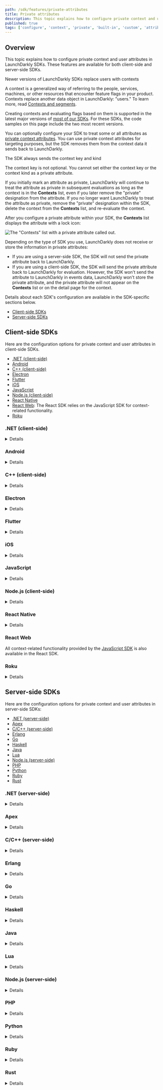 ```yaml
---
path: /sdk/features/private-attributes
title: Private attributes
description: This topic explains how to configure private context and user attributes in LaunchDarkly SDKs. These features are available for both client-side and server-side SDKs.
published: true
tags: ['configure', 'context', 'private', 'built-in', 'custom', 'attribute', 'sdk', 'user']
---
```


## Overview

This topic explains how to configure private context and user attributes in LaunchDarkly SDKs. These features are available for both client-side and server-side SDKs.

<Callout intent="info">
<CalloutTitle>Newer versions of LaunchDarkly SDKs replace users with contexts</CalloutTitle>
<CalloutDescription>

A context is a generalized way of referring to the people, services, machines, or other resources that encounter feature flags in your product. Contexts replace another data object in LaunchDarkly: "users." To learn more, read [Contexts and segments](/home/contexts).

Creating contexts and evaluating flags based on them is supported in the latest major versions of [most of our SDKs](/sdk). For these SDKs, the code samples on this page include the two most recent versions.

</CalloutDescription>
</Callout>

You can optionally configure your SDK to treat some or all attributes as [private context attributes](/home/contexts/attributes#using-private-context-attributes). You can use private context attributes for targeting purposes, but the SDK removes them from the context data it sends back to LaunchDarkly.

<Callout>
<CalloutTitle>The SDK always sends the context key and kind</CalloutTitle>
<CalloutDescription>

The context key is not optional. You cannot set either the context key or the context kind as a private attribute.

</CalloutDescription>
</Callout>

If you initially mark an attribute as private, LaunchDarkly will continue to treat the attribute as private in subsequent evaluations as long as the context is in the **Contexts** list, even if you later remove the "private" designation from the attribute. If you no longer want LaunchDarkly to treat the attribute as private, remove the "private" designation within the SDK, delete the context from the **Contexts** list, and re-evaluate the context.

After you configure a private attribute within your SDK, the **Contexts** list displays the attribute with a lock icon: 

![The "Contexts" list with a private attribute called out.](contexts-private-attribute-callout.png)

Depending on the type of SDK you use, LaunchDarkly does not receive or store the information in private attributes:

* If you are using a server-side SDK, the SDK will not send the private attribute back to LaunchDarkly.
* If you are using a client-side SDK, the SDK will send the private attribute back to LaunchDarkly for evaluation. However, the SDK won't send the attribute to LaunchDarkly in events data, LaunchDarkly won't store the private attribute, and the private attribute will not appear on the **Contexts** list or on the detail page for the context.

Details about each SDK's configuration are available in the SDK-specific sections below.

* [Client-side SDKs](#client-side-sdks)
* [Server-side SDKs](#server-side-sdks)

## Client-side SDKs

Here are the configuration options for private context and user attributes in client-side SDKs.

* [.NET (client-side)](#net-client-side)
* [Android](#android)
* [C++ (client-side)](#c-client-side)
* [Electron](#electron)
* [Flutter](#flutter)
* [iOS](#ios)
* [JavaScript](#javascript)
* [Node.js (client-side)](#nodejs-client-side)
* [React Native](#react-native)
* [React Web](#javascript): The React SDK relies on the JavaScript SDK for context-related functionality.
* [Roku](#roku)

### .NET (client-side)

<Details summary="Expand .NET (client-side) code sample">

In the client-side .NET SDK there are two ways to define private attributes for the entire LaunchDarkly client:

- When creating the LaunchDarkly `Configuration` object, you can call the `AllAttributesPrivate` method, which takes in a boolean parameter. If `true`, all context attributes except the kind and key are removed for all contexts before the SDK sends the context to LaunchDarkly.
- When creating the LaunchDarkly `Configuration` object, you can call the `PrivateAttributes` method, which takes any number of attribute names or slash-delimited paths to designated JSON properties within an attribute, such as `/address/street`. If any context has a custom or built-in attribute that matches one of these names, the SDK removes it before sending the context to LaunchDarkly.

You can also mark attributes as private when building the context object by calling `Private()` on the context builder.

For example:

<CodeSample>
<CSTab label=".NET SDK v3.0 (C#)">

```csharp
var context = Context.Builder("context-key-123abc")
    .Set("email", "sandy@example.com")
    .Private("email")
    .Build();
```

</CSTab>
<CSTab label=".NET SDK v2.x (C#)">

```csharp
var user = User.Builder("user-key-123abc")
    .Email("sandy@example.com").AsPrivateAttribute()
    .Build();
```

</CSTab>
</CodeSample>

When the SDK sends this context back to LaunchDarkly, it removes the `email` attribute.
</Details>

### Android

<Details summary="Expand Android code sample">

In the Android SDK you can define private attributes for the entire LaunchDarkly client. When creating the `LDConfig` object, call the `privateAttributes` method, which takes in a set of custom or built-in attributes as a parameter. If any context has a custom or built-in attribute named in this set, the SDK removes it before sending the context to LaunchDarkly.

Here's how to configure private attributes:

<CodeSample>
<CSTab label="Android SDK v4.0 (Java)">

```java
LDConfig ldConfig = new LDConfig.Builder()
    .events(
        Components.sendEvents()
            .privateAttributes("name", "group")
    )
    .build();
```

</CSTab>
<CSTab label="Android SDK v4.0 (Kotlin)">

```kotlin
LDConfig ldConfig = new LDConfig.Builder()
    .events(
        Components.sendEvents()
            .privateAttributes("name", "group")
    )
    .build();
```

</CSTab>
<CSTab label="Android SDK v3.x (Java)">

```java
LDConfig ldConfig = new LDConfig.Builder()
    .privateAttributes(UserAttribute.NAME, UserAttribute.forName("group"))
    .build();
```

</CSTab>
<CSTab label="Android SDK v3.x (Kotlin)">

```kotlin
val ldConfig: LDConfig = LDConfig.Builder()
    .privateAttributes(UserAttribute.NAME, UserAttribute.forName("group"))
    .build();
```

</CSTab>
</CodeSample>

You can also mark attributes as private when building the context object by using the private versions of the builder methods to set the attributes. For example:

<CodeSample>
<CSTab label="Android SDK v4.0 (Java)">

```java
LDContext context = LDContext.builder("context-key-123abc")
    .set("email", "sandy@example.com")
    .set("name", "Sandy")
    .set("group", "Microsoft")
    .privateAttributes("name", "group")
```

</CSTab>
<CSTab label="Android SDK v4.0 (Kotlin)">

```kotlin
val context: LDContext = LDContext.builder("context-key-123abc")
    .set("email", "sandy@example.com")
    .set("name", "Sandy")
    .set("group", "Microsoft")
    .privateAttributes("name", "group")
    .build()
```

</CSTab>
<CSTab label="Android SDK v3.x (Java)">

```java
LDUser user = new LDUser.Builder("user-key-123abc")
    .email("sandy@example.com")
    .privateName("Sandy")
    .privateCustom("group", "Microsoft")
    .build();
```

</CSTab>
<CSTab label="Android SDK v3.x (Kotlin)">

```kotlin
val user: LDUser = LDUser.Builder("user-key-123abc")
    .email("sandy@example.com")
    .privateName("Sandy")
    .privateCustom("group", "Microsoft")
    .build()
```

</CSTab>
</CodeSample>

When the SDK sends this context back to LaunchDarkly, it removes the `name` and `group` attributes.
</Details>

### C++ (client-side)

<Details summary="Expand C++ (client-side) code sample">

In the C++ SDK there are two ways to define private attributes for the LaunchDarkly client:

- When using the `ConfigBuilder`, you can call `AllAttributesPrivate()`. When you do this, all context attributes except the kind and key are removed before the SDK sends the context to LaunchDarkly.
- When using the `ConfigBuilder`, you can configure a set of `PrivateAttributes()`. If any context has an attribute named in this list, the SDK removes it before sending the context to LaunchDarkly.

Here's how:

<CodeSample>
<CSTab label="C++ SDK v3.0 (native)">

```cpp
/* sets all attributes private */
auto configAllPrivate = client_side::ConfigBuilder("mobile-key-123abc").Events()
    .AllAttributesPrivate(true)
    .Build();

/* sets "email" and "address" private */
auto configSomePrivate = client_side::ConfigBuilder("mobile-key-123abc").Events()
    .PrivateAttributes({"email", "address"})
    .Build();
```

</CSTab>
<CSTab label="C SDK v2.x">

```c
struct LDConfig *config = LDConfigNew("mobile-key-123abc");
// Mark all attributes private
LDConfigSetAllAttributesPrivate(config, true);
```

</CSTab>
</CodeSample>

You can also define private attributes for a particular context by calling `.SetPrivate()` in the `ContextBuilder`.

Here's how:

<CodeSample>
<CSTab label="C++ SDK v3.0">

```cpp
auto context = ContextBuilder()
  .Kind("user", "user-key-123abc")
  .Name("Sandy Smith")
  .SetPrivate("email", "sandy@example.com")
  .Build();
```

</CSTab>
</CodeSample>

To learn more, read [`ContextBuilder`](https://launchdarkly.github.io/cpp-sdks/libs/client-sdk/docs/html/classlaunchdarkly_1_1ContextBuilder.html).

</Details>

### Electron

<Details summary="Expand Electron code sample">

To mark all user attributes except the key as private, use the `allAttributesPrivate` option:

<CodeSample>
<CSTab label="JavaScript">

```js
const user = {
  key: 'user-key-123abc',
  name: 'Sandy Smith',
  email: 'sandy@example.com'
};

const client = LDElectron.initialize('client-side-id-123abc', user, {
  allAttributesPrivate: true
});
```

</CSTab>
<CSTab label="TypeScript">

```ts
import * as LDElectron from 'launchdarkly-electron-client-sdk';

const user: LDElectron.LDUser = {
  key: 'user-key-123abc',
  name: 'Sandy Smith',
  email: 'sandy@example.com',
};

const client = LDElectron.initializeInMain('client-side-id-123abc', user, {
  allAttributesPrivate: true,
});
```

</CSTab>
</CodeSample>

In the above example, the SDK removes the `name` and `email` attributes.

You can also specify an array of which attributes should be private with the `privateAttributeNames` option. You can configure this option on a per-user basis by specifying which attributes should be private in your user object.

This option is configured in both the user object and the configuration object:

<CodeSample>
<CSTab label="JavaScript">

```js
const user = {
  key: 'user-key-123abc',
  name: 'Sandy Smith',
  email: 'sandy@example.com',
  privateAttributeNames: ['email']
};

const client = LDElectron.initialize('client-side-id-123abc', user, {
  privateAttributeNames: ['email']
});
```

</CSTab>
<CSTab label="TypeScript">

```ts
import * as LDElectron from 'launchdarkly-electron-client-sdk';

const user: LDElectron.LDUser = {
  key: 'user-key-123abc',
  name: 'Sandy Smith',
  email: 'sandy@example.com',
  privateAttributeNames: ['email'],
};

const client = LDElectron.initializeInMain('client-side-id-123abc', user, {
  privateAttributeNames: ['email'],
});
```

</CSTab>
</CodeSample>

In the above example, the SDK sends only the `key` and `name` back to LaunchDarkly.
</Details>

### Flutter

<Details summary="Expand Flutter code sample">

In the Flutter SDK, you can define private attributes for the **entire** LaunchDarkly client. When you create the `LDConfig` object, you can call the `privateAttributeNames` method, which takes in a set of attributes as a parameter. If any context has an attribute named in this set, the SDK removes it before sending the context to LaunchDarkly.

<CodeSample>
<CSTab label="Dart">

```dart
LDConfig ldConfig = new LDConfigBuilder()
    .privateAttributeNames(['name', 'group'])
    .build();
```

</CSTab>
</CodeSample>

You can also mark attributes as private when building the context object by using the `privateAttributes` method. For example:

<CodeSample>
<CSTab label="Flutter SDK v2.0 (Dart)">

```dart
LDContextBuilder builder = LDContextBuilder();
builder.kind('user', 'user-key-123abc')
    .name('Sandy')
    .set('email', LDValue.ofString('sandy@example.com'))
    .set('group', LDValue.ofString('microsoft'))
    .privateAttributes(['name', 'group'])
LDContext context = builder.build();
```

</CSTab>
<CSTab label="Flutter SDK v1.x (Dart)">

```dart
LDUser user = LDUserBuilder('user-key-123abc')
    .email('sandy@example.com')
    .privateName('Sandy')
    .privateCustom('group', LDValue.ofString('microsoft'))
    .build();
```

</CSTab>
</CodeSample>

When the SDK sends this context back to LaunchDarkly, the `name` and `group` attributes are removed.

</Details>

### iOS

<Details summary="Expand iOS code sample">

In the iOS SDK there are two ways to define private attributes for the entire LaunchDarkly client:

- When creating the `LDConfig` object, you can set the `allContextAttributesPrivate` attribute to `true`.
- When creating the LDConfig object, you can set the `privateContextAttributes` property to a list of `Reference`s, such as `[Reference("name"), Reference("/address/state")]`. If any context has a custom or built-in attribute named in this list, the SDK removes it before sending the context to LaunchDarkly.

You can also mark attributes as private on a particular `LDContext` instance, for example:

<CodeSample>
<CSTab label="iOS SDK v8.0 (Swift)">

```swift
var contextBuilder = LDContextBuilder(key: "context-key-123abc")
contextBuilder.trySetValue("name", .string("Sandy"))
contextBuilder.trySetValue("group", .array([LDValue(stringLiteral: "microsoft")]))
contextBuilder.addPrivateAttribute(Reference("name"))
contextBuilder.addPrivateAttribute(Reference("group"))

let context = try contextBuilder.build().get()
```

</CSTab>
<CSTab label="iOS SDK v8.0 (Objective-C)">

```objectivec
LDContextBuilder *builder = [[LDContextBuilder alloc] initWithKey:@"context-key-123abc"];
[builder trySetValueWithName:@"name" value:[LDValue ofString:@"Sandy"]];

NSArray *groups = [NSArray arrayWithObjects:[LDValue ofString:@"microsoft"], nil];
[builder trySetValueWithName:@"group" value:[LDValue ofArray:groups]];

[builder addPrivateAttributeWithReference:[[Reference alloc] initWithValue:@"email"]];
[builder addPrivateAttributeWithReference:[[Reference alloc] initWithValue:@"group"]];

LDContext *context = builder.build.success;
```

</CSTab>
<CSTab label="iOS SDK v7.x (Swift)">

```swift
var user = LDUser(key: "user-key-123abc", name: "Sandy", custom: ["group": "microsoft"])
user.privateAttributes = [UserAttribute.BuiltIn.name, UserAttribute.forName("group")]
```

</CSTab>
<CSTab label="iOS SDK v7.x (Objective-C)">

```objectivec
LDUser *user = [[LDUser alloc] initWithKey:@"user-key-123abc"];
user.name = @"Sandy";
user.custom = @{@"group": [LDValue ofString:@"microsoft"]};
user.privateAttributes = @[@"name", @"group"];
```

</CSTab>
</CodeSample>
</Details>

### JavaScript

<Details summary="Expand JavaScript code sample">

To mark all attributes except the key as private in the JavaScript SDK, you can use the `allAttributesPrivate` option:

<CodeSample>
<CSTab label="JavaScript SDK v3.0">

```js
const context = {
  kind: 'user',
  key: 'user-key-123abc',
  name: 'Sandy Smith',
  email: 'sandy@example.com'
};

const ldclient = ld.initialize('client-side-id-123abc', context, options = {
  allAttributesPrivate: true
});
```

</CSTab>
<CSTab label="JavaScript SDK v3.0 (TypeScript)">

```ts
import * as ld from 'launchdarkly-js-client-sdk';

const context: ld.LDContext = {
  kind: 'user',
  key: 'user-key-123abc',
  name: 'Sandy Smith',
  email: 'sandy@example.com',
}
const options: ld.LDOptions = { allAttributesPrivate: true };

const client = ld.initialize('client-side-id-123abc', context, options);
```

</CSTab>
<CSTab label="JavaScript SDK v2.x">

```js
const user = {
  key: 'user-key-123abc',
  name: 'Sandy Smith',
  email: 'sandy@example.com'
};

const ldclient = ld.initialize('client-side-id-123abc', user, options = {
  allAttributesPrivate: true
});
```

</CSTab>
<CSTab label="JavaScript SDK v2.x (TypeScript)">

```ts
import * as ld from 'launchdarkly-js-client-sdk';

const user: ld.LDUser = {
  key: 'user-key-123abc',
  name: 'Sandy Smith',
  email: 'sandy@example.com',
}
const options: ld.LDOptions = { allAttributesPrivate: true };

const client = ld.initialize('client-side-id-123abc', user, options);
```

</CSTab>
</CodeSample>

In the above example, the `name` and `email` attributes are removed.

You can configure this option either in the configuration object or in the context object, by specifying an array of attributes that should be private. In the configuration object, specify your array of attributes in the `privateAttributes` configuration option. In the context object, specify your array of attributes in the `privateNames` field of the reserved `_meta` property.

Here's how:

<CodeSample>
<CSTab label="JavaScript SDK v3.0">

```js
const context = {
  kind: 'user',
  key: 'context-key-123abc',
  name: 'Sandy Smith',
  email: 'sandy@example.com',
  _meta: {
    privateAttributes: ['email']
  }
};

const ldclient = ld.initialize('client-side-id-123abc', context, options = {
  privateAttributes: ['email']
});
```

</CSTab>
<CSTab label="JavaScript SDK v3.0 (TypeScript)">

```ts
import * as ld from 'launchdarkly-js-client-sdk';

const context: ld.LDContext = {
  key: 'context-key-123abc',
  name: 'Sandy Smith',
  email: 'sandy@example.com',
  _meta: {
    privateAttributes: ['email'],
  }
};
const options: ld.LDOptions = { privateAttributes: ['email'] };

const client = ld.initialize('client-side-123abc', context, options);
```

</CSTab>
<CSTab label="JavaScript SDK v2.x">

```js
const user = {
  key: 'user-key-123abc',
  name: 'Sandy Smith',
  email: 'sandy@example.com',
  privateAttributeNames: ['email']
};

const ldclient = ld.initialize('client-side-id-123abc', user, options = {
  privateAttributeNames: ['email']
});
```

</CSTab>
<CSTab label="JavaScript SDK v2.x (TypeScript)">

```ts
import * as ld from 'launchdarkly-js-client-sdk';

const user: ld.LDUser = {
  key: 'user-key-123abc',
  name: 'Sandy Smith',
  email: 'sandy@example.com',
  privateAttributeNames: ['email'],
};
const options: ld.LDOptions = { privateAttributeNames: ['email'] };

const client = ld.initialize('client-side-id-123abc', user, options);
```

</CSTab>
</CodeSample>

In the above example, the SDK sends only the context's key and name back to LaunchDarkly.
</Details>

### Node.js (client-side)

<Details summary="Expand Node.js (client-side) code sample">

To mark all user attributes except the key as private in the Node.js SDK, you can use the `allAttributesPrivate` option:

<CodeSample>
<CSTab label="Node.js SDK v3.0 (JavaScript)">

```js
const context = {
  kind: 'user',
  key: 'user-key-123abc',
  name: 'Sandy Smith',
  email: 'sandy@example.com'
};

const client = ld.initialize('client-side-id-123abc', context, {
  allAttributesPrivate: true
});
```

</CSTab>
<CSTab label="Node.js SDK v3.0 (TypeScript)">

```ts
import * as ld from 'launchdarkly-node-client-sdk';

const context: ld.LDcontext = {
  kind: 'user',
  key: 'user-key-123abc',
  name: 'Sandy Smith',
  email: 'sandy@example.com',
};
const options: ld.LDOptions = { allAttributesPrivate: true };

const client = ld.initialize('client-side-id-123abc', context, options);
```

</CSTab>
<CSTab label="Node.js SDK v2.x (JavaScript)">

```js
const user = {
  key: 'user-key-123abc',
  name: 'Sandy Smith',
  email: 'sandy@example.com'
};

const client = ld.initialize('client-side-id-123abc', user, {
  allAttributesPrivate: true
});
```

</CSTab>
<CSTab label="Node.js SDK v2.x (TypeScript)">

```ts
import * as ld from 'launchdarkly-node-client-sdk';

const user: ld.LDUser = {
  key: 'user-key-123abc',
  name: 'Sandy Smith',
  email: 'sandy@example.com',
};
const options: ld.LDOptions = { allAttributesPrivate: true };

const client = ld.initialize('client-side-id-123abc', user, options);
```

</CSTab>
</CodeSample>

You can also specify an array of which attributes should be private with the `privateAttributes` option. You can configure this option on a per-context basis by specifying which attributes should be private in your context object.

You can configure this option in both the context object and the configuration object:

<CodeSample>
<CSTab label="Node.js SDK v3.0 (JavaScript)">

```js
const context = {
  kind: 'user',
  key: 'user-key-123abc',
  name: 'Sandy Smith',
  email: 'sandy@example.com'
  _meta: {
    privateAttributes: ['email']
  }
};

const client = ld.initialize('client-side-id-123abc', context, {
  privateAttributes: ['email']
});
```

</CSTab>
<CSTab label="Node.js SDK v3.0 (TypeScript)">

```ts
import * as ld from 'launchdarkly-node-client-sdk';

const context: ld.LDContext = {
  kind: 'user',
  key: 'user-key-123abc',
  name: 'Sandy Smith',
  email: 'sandy@example.com',
  _meta: {
    privateAttributes: ['email'],
  }
};
const options: ld.LDOptions = { privateAttributes: ['email'] };

const client = ld.initialize('client-side-id-123abc', context, options);
```

</CSTab>
<CSTab label="Node.js SDK v2.x (JavaScript)">

```js
const user = {
  key: 'user-key-123abc',
  name: 'Sandy Smith',
  email: 'sandy@example.com'
  privateAttributeNames: ['email']
};

const client = ld.initialize('client-side-id-123abc', user, {
  privateAttributeNames: ['email']
});
```

</CSTab>
<CSTab label="Node.js SDK v2.x (TypeScript)">

```ts
import * as ld from 'launchdarkly-node-client-sdk';

const user: ld.LDUser = {
  key: 'user-key-123abc',
  name: 'Sandy Smith',
  email: 'sandy@example.com',
  privateAttributeNames: ['email'],
};
const options: ld.LDOptions = { allAttributesPrivate: ['email'] };

const client = ld.initialize('client-side-id-123abc', user, options);
```

</CSTab>
</CodeSample>

In the above example, the SDK sends only the context key and name back to LaunchDarkly.
</Details>

### React Native

<Details summary="Expand React Native code sample">

You can configure this option in the configuration object, to apply to all contexts, either for all attributes or some attributes:

<CodeSample>
<CSTab label="Mark all attributes private in config object">

```js
const config = {
  mobileKey: 'mobile-key-123abc',
  allAttributesPrivate: true
};
await ldClient.configure(config, context);
```

</CSTab>
<CSTab label="Mark some attributes private in config object">

```js
const config = {
  mobileKey: 'mobile-key-123abc',
  privateAttributes: ['email', 'address']
};
await ldClient.configure(config, context);
```

</CSTab>
</CodeSample>

To learn more, read `allAttributesPrivate` and `privateAttributes` on [`LDConfig`](https://launchdarkly.github.io/react-native-client-sdk/index.html#LDConfig).

You can also mark an attribute as private for a particular context:

<CodeSample>
<CSTab label="Mark attributes private for one context">

```js
const context = {
  kind: 'user',
  key: 'user-key-123abc',
  firstName: 'Sandy',
  lastName: 'Smith',
  email: 'sandy@example.com',
  address: {
    street: '123 Main St',
    city: 'Springfield'
  },
  _meta: {
    privateAttributes: ['email', '/address/street']
  }
};
```

</CSTab>
</CodeSample>

For attributes that are objects, you can mark specific fields private, using the `/` delimiter followed by the attribute name, then the `/` delimiter followed by the JSON property within the value. In the example, the attribute `"address": { "street": "Main St", "city": "Springfield" }` has only the `/address/street` marked as private.
</Details>

### React Web

All context-related functionality provided by the [JavaScript SDK](#javascript) is also available in the React SDK.

### Roku

<Details summary="Expand Roku code sample">

You can configure this option in the configuration object, to apply to all contexts, either for all attributes or some attributes:

<CodeSample>
<CSTab label="Mark all attributes private in config object">

```brightscript
config = LaunchDarklyConfig("mobile-key-123abc", launchDarklyTaskNode)
config.setAllAttributesPrivate(true)

LaunchDarklySGInit(config, context)
client = LaunchDarklySG(launchDarklyTaskNode)
```

</CSTab>
<CSTab label="Mark some attributes private in config object">

```brightscript
config = LaunchDarklyConfig("mobile-key-123abc", launchDarklyTaskNode)
config.addPrivateAttribute("email")
config.addPrivateAttribute("address")

LaunchDarklySGInit(config, context)
client = LaunchDarklySG(launchDarklyTaskNode)
```

</CSTab>
</CodeSample>

You can also mark an attribute as private for a particular context:

<CodeSample>
<CSTab label="BrightScript">

```brightscript
REM when creating a context
context = LaunchDarklyCreateContext({
    "kind": "user",
    "key": "context-key-123-abc",
    "email": "sandy@example.com",
    "_meta": { privateAttributes: ["email"] }
})

REM for an existing context
context.addPrivateAttribute("email")
context.addPrivateAttribute("/address/street")
```

</CSTab>
</CodeSample>
</Details>

## Server-side SDKs

Here are the configuration options for private context and user attributes in server-side SDKs:

* [.NET (server-side)](#net-server-side)
* [Apex](#apex)
* [C/C++ (server-side)](#cc-server-side)
* [Erlang](#erlang)
* [Go](#go)
* [Haskell](#haskell)
* [Java](#java)
* [Lua](#lua)
* [Node.js (server-side)](#nodejs-server-side)
* [PHP](#php)
* [Python](#python)
* [Ruby](#ruby)
* [Rust](#rust)

### .NET (server-side)

<Details summary="Expand .NET (server-side) code sample">

In the server-side .NET SDK there are two ways to define private attributes for the entire LaunchDarkly client:

- When creating the LaunchDarkly `Configuration` object, you can configure [`Events`](https://launchdarkly.github.io/dotnet-server-sdk/api/LaunchDarkly.Sdk.Server.ConfigurationBuilder.html#LaunchDarkly_Sdk_Server_ConfigurationBuilder_Events_) with [`AllAttributesPrivate`](https://launchdarkly.github.io/dotnet-server-sdk/api/LaunchDarkly.Sdk.Server.Integrations.EventProcessorBuilder.html#LaunchDarkly_Sdk_Server_Integrations_EventProcessorBuilder_AllAttributesPrivate_), which takes in a boolean parameter. If `true`, the SDK removes all attributes for all contexts before sending the context to LaunchDarkly, except the key.
- Or, you can configure `Events` with [`PrivateAttributes`](https://launchdarkly.github.io/dotnet-server-sdk/api/LaunchDarkly.Sdk.Server.Integrations.EventProcessorBuilder.html#LaunchDarkly_Sdk_Server_Integrations_EventProcessorBuilder_PrivateAttributes_), which takes any number of attribute names or slash-delimited paths to designated a JSON property within an attribute, such as `/address/street`. If any context has a custom or built-in attribute that matches one of these names, the SDK removes it before sending the context to LaunchDarkly.

You can also mark attributes as private when building the context object by calling [`Private()`](https://launchdarkly.github.io/dotnet-server-sdk/api/LaunchDarkly.Sdk.ContextBuilder.html#LaunchDarkly_Sdk_ContextBuilder_Private_) after setting the attribute on the context builder.

For example:

<CodeSample>
<CSTab label=".NET SDK v7.0 (C#)">

```csharp
var context = Context.Builder("context-key-123abc")
    .Set("email", "sandy@example.com")
    .Private("email")
    .Build();
```

</CSTab>
<CSTab label=".NET SDK v6.x (C#)">

```csharp
var user = User.Builder("user-key-123abc")
    .Email("sandy@example.com").AsPrivateAttribute()
    .Build();
```

</CSTab>
</CodeSample>

When the SDK sends this context back to LaunchDarkly, it removes the `email` attribute.
</Details>

### Apex

<Details summary="Expand Apex code sample">

Optionally, you can configure the Apex SDK to treat some or all user attributes as private user attributes. You can use private user attributes for targeting, but they are redacted from the user data sent back to LaunchDarkly.

In the Apex SDK there are two ways to define private attributes for the LaunchDarkly client:

- When creating the `LDConfig` object, you can use `setAllAttributesPrivate(true)`. When you do this, all user attributes, except the key, are redacted before the SDK sends the user to LaunchDarkly.

  Here's how:

  <CodeSample>
  <CSTab label="Java">

  ```java
  LDConfig config = new LDConfig.Builder()
      .setAllAttributesPrivate(true)
      .build();
  ```

  </CSTab>
  </CodeSample>

- You can also define private attribute names on a per-user basis.

  Here's how:

  <CodeSample>
  <CSTab label="Java">

  ```java
  Set<String> privateAttributes = new Set<String>();
  privateAttributes.add('firstName');

  LDUser user = new LDUser.Builder('user-key-123abc')
      .setFirstName('alice')
      .setPrivateAttributeNames(privateAttributes)
      .build();
  ```

  </CSTab>
  </CodeSample>

</Details>

### C/C++ (server-side)

<Details summary="Expand C/C++ (server-side) code sample">

In the C/C++ SDK there are three ways to define private attributes for the LaunchDarkly client:

- When creating the `LDConfig` object, you can use `LDConfigSetAllAttributesPrivate`. When you do this, all user attributes (except the key) for the user are removed before the SDK sends the user to LaunchDarkly.

  For example:

  <CodeSample>
  <CSTab label="C/C++">

  ```c
  LDConfigSetAllAttributesPrivate(config, true);
  ```

  </CSTab>
  </CodeSample>

- When creating the `LDConfig` object, you can list specific private attributes with `LDConfigAddPrivateAttribute`. If any user has a custom or built-in attribute named in this list, the SDK removes it before sending the user to LaunchDarkly.

  Here's how:

  <CodeSample>
  <CSTab label="C/C++">

  ```c
  LDConfigAddPrivateAttribute(config, "email");
  ```

  </CSTab>
  </CodeSample>

- You can also define private attribute names on a per-user basis. For example:

  <CodeSample>
  <CSTab label="C/C++">

  ```c
  LDUserAddPrivateAttribute(user, "email");
  ```

  </CSTab>
  </CodeSample>

</Details>

### Erlang

<Details summary="Expand Erlang code sample">

Here's how to set context attributes as private for all contexts:

<CodeSample>
<CSTab label="Erlang">

```erlang
ldclient:start_instance("sdk-key-123abc", your_instance, #{private_attributes => [email]})
```

</CSTab>
</CodeSample>

Here's how to set context attributes as private for a specific context:

<CodeSample>
<CSTab label="Erlang">

```erlang
    ContextWithPrivateAttributes = ldclient_context:set_private_attributes([<<"name">>, <<"/address/street">>],
        ldclient_context:set(<<"name">>, <<"Global Health Services">>,
        ldclient_context:set(<<"email">>, <<"info@globalhealthexample.com">>,
        ldclient_context:set(<<"address">>, #{
            <<"street">> => <<"123 Main Street">>,
            <<"city">> => <<"Springfield">>
        },
    ldclient_context:new(<<"context-key-456def">>, <<"organization">>))))),
```

</CSTab>
</CodeSample>

In the example, only the `name` and `/address/street` attributes are private for this context.
</Details>

### Go

<Details summary="Expand Go code sample">

In the Go SDK there are two ways to define private attributes for the entire LaunchDarkly client:

- You can set the configuration option `AllAttributesPrivate` to true. If you enable this, the SDK removes all attributes for all contexts before it sends the context to LaunchDarkly, except the key and kind.
- You can set the configuration option `PrivateAttributes` to a list of attribute names. If any context has an attribute named in this list, the SDK removes it before sending the context to LaunchDarkly.

Here's how to to define private attributes:

<CodeSample>
<CSTab label="Go SDK v6.0">

```go
import (
    ld "github.com/launchdarkly/go-server-sdk/v6"
    "github.com/launchdarkly/go-server-sdk/v6/ldcomponents"
)

var config ld.Config

// Make all attributes private for all contexts
config.Events = ldcomponents.SendEvents().AllAttributesPrivate(true)

// Or, make just the email and address attributes private for all contexts
config.Events = ldcomponents.SendEvents().
    PrivateAttributes("name", "email")
```

</CSTab>
<CSTab label="Go SDK v5.x">

```go
import (
    ld "gopkg.in/launchdarkly/go-server-sdk.v5"
    "gopkg.in/launchdarkly/go-server-sdk.v5/ldcomponents"
)

var config ld.Config

// Make all attributes private for all users
config.Events = ldcomponents.SendEvents().AllAttributesPrivate(true)

// Or, make just the name and email attributes private for all users
config.Events = ldcomponents.SendEvents().
    PrivateAttributeNames(lduser.NameAttribute, lduser.EmailAttribute)
```

</CSTab>
</CodeSample>

You can also define a set of private attributes on the context object itself. In the following example, "email" and the "street" field of the "address" attribute are private for this context, in addition to any private attributes that were specified globally:

<CodeSample>
<CSTab label="Go SDK v6.0">

```go
import (
    "github.com/launchdarkly/go-sdk-common/v3/ldcontext"
)

context := ldcontext.NewBuilder("context-key-123abc").
    Kind("organization").
    Name("Global Health Services").
    SetString("email", "info@globalhealthexample.com").
    SetValue("address", ldvalue.ObjectBuild().
        SetString("street", "123 Main Street").
        SetString("city", "Springfield")).
    Private("email").
    Private("/address/street").
    Build()
```

</CSTab>
</CodeSample>
</Details>

### Haskell

<Details summary="Expand Haskell code sample">

Optionally, you can configure the Haskell SDK to treat some or all context attributes as [private attributes](/home/contexts/attributes#using-private-context-attributes). You can use private context attributes for targeting purposes, but the SDK removes private context attributes from the data it sends to LaunchDarkly.

When you create the `Config` object, use `configSetAllAttributesPrivate` to set all context attributes as private. When you do this, all context attributes, except the key and kind, are removed before the SDK sends the context to LaunchDarkly.

Here's how:

<CodeSample>
<CSTab label="Haskell">

```haskell
makeConfig "sdk-key-123abc" & configSetAllAttributesPrivate True
```

</CSTab>
</CodeSample>

When you create the `Config` object, you can list specific private attributes with `configSetPrivateAttributeNames`. If any context has attributes named in this list, the SDK removes them before sending the context to LaunchDarkly.

Here's an example:

<CodeSample>
<CSTab label="Haskell">

```haskell
import qualified Data.Set as S
import qualified LaunchDarkly.Server.Reference as R

makeConfig sdkKey
  & configSetAllAttributesPrivate True
  & configSetPrivateAttributeNames (S.fromList $ map R.makeLiteral ["name", "email"])
```

</CSTab>
</CodeSample>

You can also define private attribute names on a per-context basis.

For example:

<CodeSample>
<CSTab label="Haskell SDK v4.0">

```haskell
makeContext "key" "user"
  & withName "Sandy"
  & withAttribute "email" "sandy@example.com"
  & withPrivateAttributes (S.fromList $ map R.makeLiteral ["name", "email"])
```

</CSTab>
<CSTab label="Haskell SDK v3.x">

```haskell
import Data.Set (fromList)

user' = userSetPrivateAttributeNames (fromList ["name", "email"]) user
```

</CSTab>
</CodeSample>
</Details>

### Java

<Details summary="Expand Java code sample">

In the Java SDK there are two ways to define private attributes for the entire LaunchDarkly client:

- When creating the `LDConfig` object, you can call the [`allAttributesPrivate`](https://javadoc.io/doc/com.launchdarkly/launchdarkly-java-server-sdk/latest/com/launchdarkly/sdk/server/integrations/EventProcessorBuilder.html#allAttributesPrivate) method, which takes in a boolean parameter. If `true`, all context attributes except the key for all contexts are removed before the SDK sends the context to LaunchDarkly.
- When creating the `LDConfig` object, you can call the [`privateAttributes`](https://javadoc.io/doc/com.launchdarkly/launchdarkly-java-server-sdk/latest/com/launchdarkly/sdk/server/integrations/EventProcessorBuilder.html#privateAttributes) method, which takes in a set of custom or built-in attributes as a parameter. If any context has a custom or built-in attribute named in this list, the SDK removes it before sending the context to LaunchDarkly.

Here's how to define private attributes:

<CodeSample>
<CSTab label="Java SDK v6.0">

```java
LDConfig configWithAllAttributesPrivate = new LDConfig.Builder()
  .events(
    Components.sendEvents()
      .allAttributesPrivate(true)
  )
  .build();

LDConfig configWithSpecificAttributesPrivate = new LDConfig.Builder()
  .events(
    Components.sendEvents()
      .privateAttributes("name", "email", "someAttribute")
  )
  .build();
```

</CSTab>
<CSTab label="Java SDK v5.x">

```java
LDConfig configWithAllAttributesPrivate = new LDConfig.Builder()
  .events(
    Components.sendEvents()
      .allAttributesPrivate(true)
  )
  .build();

LDConfig configWithSpecificAttributesPrivate = new LDConfig.Builder()
  .events(
    Components.sendEvents()
      .privateAttributes(UserAttribute.NAME, UserAttribute.EMAIL,
        UserAttribute.forName("someCustomAttribute"))
  )
  .build();
```

</CSTab>
</CodeSample>

You can also mark attributes as private when building the context object by calling the `privateAttributes` builder method. For example:

<CodeSample>
<CSTab label="Java SDK v6.0">

```java
LDContext context = LDContext.builder("context-key-123abc")
  .set("email", "sandy@example.com")
  .privateAttributes("email")
  .build();
```

</CSTab>
<CSTab label="Java SDK v5.x">

```java
LDUser user = new LDUser.Builder("user-key-123abc")
  .privateEmail("sandy@example.com")
  .build();
```

</CSTab>
</CodeSample>

When the SDK sends this context back to LaunchDarkly, it removes the `email` attribute.
</Details>

### Lua

<Details summary="Expand Lua code sample">

Here's how to mark all attributes as private:

<CodeSample>
<CSTab label="Lua">

```lua
local user = ld.makeUser({
    allAttributesPrivate = true,
    key       = "user-key-123abc",
    firstName = "Sandy",
    lastName  = "Smith",
    email     = "sandy@example.com",
    custom    = {
        groups = { "Google", "Microsoft" }
    }
})
```

</CSTab>
</CodeSample>

Here's how to mark only some attributes as private:

<CodeSample>
<CSTab label="Lua">

```lua
local user = ld.makeUser({
    key       = "user-key-123abc",
    firstName = "Sandy",
    lastName  = "Smith",
    email     = "sandy@example.com",
    custom    = {
        groups = { "Google", "Microsoft" }
    }
    privateAttributeNames = { "email" }
})
```

</CSTab>
</CodeSample>

When the SDK sends this user back to LaunchDarkly, it removes the `email` attribute.
</Details>

### Node.js (server-side)

<Details summary="Expand Node.js (server-side) code sample">

In the Node.js SDK there are two ways to define private attributes for the entire LaunchDarkly client:

- In the LaunchDarkly `LDOptions`, you can set `allAttributesPrivate` to `true`. If you enable this, the SDK removes all attributes for all contexts before sending the context to LaunchDarkly, except the kind and key.
- In the LaunchDarkly `LDOptions` object, you can define a list of `privateAttributes`. If any context has a custom or built-in attribute named in this list, the SDK removes it before sending the context to LaunchDarkly.

You can also define a set of `privateAttributes` on the context object. For example:

<CodeSample>
<CSTab label="Node.js SDK v8.x (TypeScript)">

```ts
import * as ld from '@launchdarkly/node-server-sdk';

const user: ld.LDContext = {
  kind: 'user',
  key: 'user-key-123abc',
  email: 'sandy@example.com',
  privateAttributes: ['email'],
};
```

</CSTab>
<CSTab label="Node.js SDK v7.x (JavaScript)">

```js
const context = {
  kind: 'user',
  key: 'user-key-123abc',
  email: 'sandy@example.com',
  _meta: {
    privateAttributes: ['email'],
  }
};
```

</CSTab>
<CSTab label="Node.js SDK v7.x (TypeScript)">

```ts
import * as ld from 'launchdarkly-node-server-sdk';

const user: ld.LDContext = {
  kind: 'user',
  key: 'user-key-123abc',
  email: 'sandy@example.com',
  privateAttributes: ['email'],
};
```

</CSTab>
<CSTab label="Node.js SDK v6.x and earlier (JavaScript)">

```js
const user = {
  key: 'user-key-123abc',
  email: 'sandy@example.com',
  privateAttributes: ['email'],
};
```

</CSTab>
<CSTab label="Node.js SDK v6.x and earlier (TypeScript)">

```ts
import * as ld from 'launchdarkly-node-server-sdk';

const user: ld.LDUser = {
  key: 'user-key-123abc',
  email: 'sandy@example.com',
  privateAttributes: ['email'],
};
```

</CSTab>
</CodeSample>

When the SDK sends this context back to LaunchDarkly, it removes the `email` attribute.
</Details>

### PHP

<Details summary="Expand PHP code sample">

In the PHP SDK there are two ways to define private attributes for the entire LaunchDarkly client:

* In the LaunchDarkly `config`, you can set `all_attributes_private` to `true`. If you enable this, the SDK removes all attributes except the key and kind from a context before sending the context to LaunchDarkly.
* In the LaunchDarkly `config` object, you can define a list of `private_attribute_names`. If any context has a custom or built-in attribute named in this list, the SDK removes it before sending the context to LaunchDarkly.

You can also mark attributes as private when building the context object by calling the equivalent "private" [`LDContextBuilder`](http://launchdarkly.github.io/php-server-sdk/classes/LaunchDarkly-LDContextBuilder.html) method.

For example:

<CodeSample>
<CSTab label="PHP SDK v5.0">

```php
$context = LDContext::builder('context-key-123abc')
    ->set('email', 'sandy@example.com')
    ->private('email')
    ->build();
```

</CSTab>
<CSTab label="PHP SDK v4.x">

```php
$user = (new LDUserBuilder('user-key-123abc'))
    ->privateEmail('sandy@example.com')
    ->build();
```

</CSTab>
</CodeSample>

When the SDK sends this context back to LaunchDarkly, it removes the `email` attribute.
</Details>

### Python

<Details summary="Expand Python code sample">

In the Python SDK there are two ways to define private attributes for the LaunchDarkly client:

- In the LaunchDarkly `config`, you can set `all_attributes_private` to true. If you enable this, the SDK removes all context attributes for all contexts before sending the context to LaunchDarkly, except the key.
- In the LaunchDarkly `config` object, you can define a list of attributes in `private_attributes`. If any context has a custom or built-in attribute named in this list, the SDK removes it before sending the context to LaunchDarkly.

You can also mark attributes as private when building the context object by calling the `private` builder method. For example:

<CodeSample>
<CSTab label="Python SDK v8.0">

```python
context = Context.builder("context-key-123abc") \
    .set("email", "sandy@example.com") \
    .private("email") \
    .build()
```

</CSTab>
<CSTab label="Python SDK v7.x">

```python
user = {
    "key": "user-key-123abc",
    "email": "sandy@example.com",
    "privateAttributeNames": ["email"]
}
```

</CSTab>
</CodeSample>

When the SDK sends this context back to LaunchDarkly, it removes the `email` attribute.
</Details>

### Ruby

<Details summary="Expand Ruby code sample">

In the Ruby SDK there are two ways to define private attributes for the entire LaunchDarkly client:

- In the LaunchDarkly `config`, you can set `all_attributes_private` to true. If you enable this, the SDK removes all context attributes for all contexts before sending the context to LaunchDarkly, except the key.
- In the LaunchDarkly config object, you can define a list of `private_attributes`. If any context has a custom or built-in attribute named in this list, the SDK removes it before sending the context to LaunchDarkly.

You can also define a set of `privateAttributes` on the context object. For example:

<CodeSample>
<CSTab label="Ruby SDK v7.0">

```ruby
context = LaunchDarkly::LDContext.create({
  key: "user-key-123abc",
  kind: "user",
  firstName: "Sandy",
  lastName: "Smith",
  email: "sandy@example.com",
  groups: ["Google", "Microsoft"],
  _meta: {
    privateAttributes: ['email']
  }
})
```

</CSTab>
<CSTab label="Ruby SDK v6.x">

```ruby
user = {
  key: "user-key-123abc",
  firstName: "Sandy",
  lastName: "Smith",
  email: "sandy@example.com",
  custom: {
    groups: ["Google", "Microsoft"]
  },
  privateAttributeNames: ['email']
}
```

</CSTab>
</CodeSample>

When the SDK sends this context back to LaunchDarkly, it removes the `email` attribute.
</Details>

### Rust

<Details summary="Expand Rust code sample">

In the Rust SDK there are two ways to define private attributes for the entire LaunchDarkly client:

- In the LaunchDarkly config object, you can set `all_attributes_private` to true. If you enable this, the SDK removes all attributes for all contexts before sending the context to LaunchDarkly, except the key and kind.
- In the LaunchDarkly config object, you can define a list of `private_attributes`. If any contexts has an attribute named in this list, the SDK removes it before sending the context to LaunchDarkly.

You can also define private attributes on the context object. For example:

<CodeSample>
<CSTab label="Rust SDK v1">

```rust
let context = ContextBuilder::new("context-key-123abc")
    .set_value("email", "youremail@example.com".into())
    .add_private_attribute(Reference::new("email"))
    .build()?;
```

</CSTab>
<CSTab label="Rust SDK beta">

```rust
let user = User::with_key("user-key-123abc")
    .name("Sandy")
    .private_attributes(
        vec!["email".into()]
            .into_iter()
            .collect(),
    )
    .build();
```

</CSTab>
</CodeSample>

When the SDK sends this context back to LaunchDarkly, it removes the `email` attribute.
</Details>

